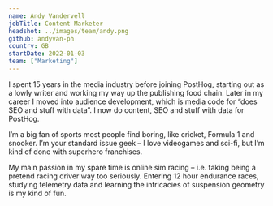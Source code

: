 ```yaml
---
name: Andy Vandervell
jobTitle: Content Marketer
headshot: ../images/team/andy.png
github: andyvan-ph
country: GB
startDate: 2022-01-03
team: ["Marketing"]
---
```


I spent 15 years in the media industry before joining PostHog, starting out as a lowly writer and working my way up the publishing food chain. Later in my career I moved into audience development, which is media code for “does SEO and stuff with data”. I now do content, SEO and stuff with data for PostHog.

I’m a big fan of sports most people find boring, like cricket, Formula 1 and snooker. I’m your standard issue geek – I love videogames and sci-fi, but I’m kind of done with superhero franchises. 

My main passion in my spare time is online sim racing – i.e. taking being a pretend racing driver way too seriously. Entering 12 hour endurance races, studying telemetry data and learning the intricacies of suspension geometry is my kind of fun.
